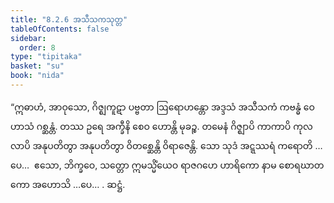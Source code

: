 ```yaml
---
title: "8.2.6 အသီသကသုတ္တ"
tableOfContents: false
sidebar:
  order: 8
type: "tipitaka"
basket: "su"
book: "nida"
---
```



<DynamicBreadcrumb />

<Division number="217" book="nida">

<Paragraph number="1194" book="nida">
“ဣဓာဟံ, အာဝုသော, ဂိဇ္ဈကူဋာ ပဗ္ဗတာ ဩရောဟန္တော အဒ္ဒသံ အသီသကံ ကဗန္ဓံ ဝေဟာသံ ဂစ္ဆန္တံ. တဿ ဥရေ အက္ခီနိ စေဝ ဟောန္တိ မုခဉ္စ. တမေနံ ဂိဇ္ဈာပိ ကာကာပိ ကုလလာပိ အနုပတိတွာ အနုပတိတွာ ဝိတစ္ဆေန္တိ ဝိရာဇေန္တိ. သော သုဒံ အဋ္ဋဿရံ ကရောတိ …ပေ…  ဧသော, ဘိက္ခဝေ, သတ္တော ဣမသ္မိံယေဝ ရာဇဂဟေ ဟာရိကော နာမ စောရဃာတကော အဟောသိ …ပေ… .

</Paragraph>
</Division>

<Paragraph number="1195" type="center" book="nida">
ဆဋ္ဌံ.
</Paragraph>